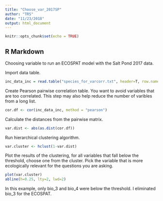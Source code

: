 ```yaml
---
title: "Choose_var_2017SP"
author: "TRS"
date: "11/23/2018"
output: html_document
---
```


```r
knitr::opts_chunk$set(echo = TRUE)
```

## R Markdown

Choosing variable to run an ECOSPAT model with the Salt Pond 2017 data.

Import data table.

```r
inc_data_inc = read.table("species_for_varcorr.txt", header=T, row.names =1, sep ="\t")

```

Create Pearson pairwise correlation table. You want to avoid variables that are too correlated. This step may also help reduce the number of varibles from a long list.

```r
cor.df <- cor(inc_data_inc, method = "pearson")

```

Calculate the distances from the pairwise matrix.

```r
var.dist <- abs(as.dist(cor.df))
```

Run hierarchical clustering algorithm.

```r
var.cluster <- hclust(1-var.dist)

```

Plot the results of the clustering, for all variables that fall below the threshold, choose one from the cluster. Pick the variable that is more ecologically relevant for the questions you are asking.
```r
plot(var.cluster)
abline(h=0.25, lty=2, lwd=2)
```

In this example, only bio_3 and bio_4 were below the threshold. I eliminated bio_3 for the ECOSPAT.